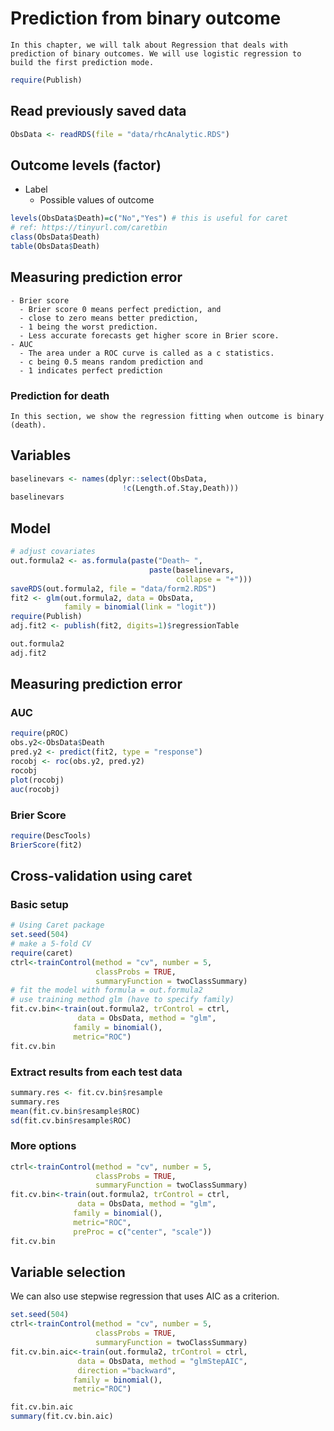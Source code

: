 # Prediction from binary outcome

```block
In this chapter, we will talk about Regression that deals with prediction of binary outcomes. We will use logistic regression to build the first prediction mode.
```

```r
require(Publish)
```

## Read previously saved data

```r
ObsData <- readRDS(file = "data/rhcAnalytic.RDS")
```

## Outcome levels (factor) 

- Label
  - Possible values of outcome

```r
levels(ObsData$Death)=c("No","Yes") # this is useful for caret
# ref: https://tinyurl.com/caretbin
class(ObsData$Death)
table(ObsData$Death)
```

## Measuring prediction error

```block
- Brier score
  - Brier score 0 means perfect prediction, and 
  - close to zero means better prediction, 
  - 1 being the worst prediction. 
  - Less accurate forecasts get higher score in Brier score.
- AUC
  - The area under a ROC curve is called as a c statistics. 
  - c being 0.5 means random prediction and 
  - 1 indicates perfect prediction
```

### Prediction for death

```block
In this section, we show the regression fitting when outcome is binary (death).
```

## Variables

```r
baselinevars <- names(dplyr::select(ObsData, 
                         !c(Length.of.Stay,Death)))
baselinevars
```

## Model

```r
# adjust covariates
out.formula2 <- as.formula(paste("Death~ ", 
                               paste(baselinevars, 
                                     collapse = "+")))
saveRDS(out.formula2, file = "data/form2.RDS")
fit2 <- glm(out.formula2, data = ObsData, 
            family = binomial(link = "logit"))
require(Publish)
adj.fit2 <- publish(fit2, digits=1)$regressionTable
```

```r
out.formula2
adj.fit2
```


## Measuring prediction error

### AUC

```r
require(pROC)
obs.y2<-ObsData$Death
pred.y2 <- predict(fit2, type = "response")
rocobj <- roc(obs.y2, pred.y2)
rocobj
plot(rocobj)
auc(rocobj)
```

### Brier Score

```r
require(DescTools)
BrierScore(fit2)
```


## Cross-validation using caret

### Basic setup

```r
# Using Caret package
set.seed(504)
# make a 5-fold CV
require(caret)
ctrl<-trainControl(method = "cv", number = 5, 
                   classProbs = TRUE,
                   summaryFunction = twoClassSummary)
# fit the model with formula = out.formula2
# use training method glm (have to specify family)
fit.cv.bin<-train(out.formula2, trControl = ctrl,
               data = ObsData, method = "glm",
              family = binomial(),
              metric="ROC")
fit.cv.bin
```


### Extract results from each test data 

```r
summary.res <- fit.cv.bin$resample
summary.res
mean(fit.cv.bin$resample$ROC)
sd(fit.cv.bin$resample$ROC)
```

### More options

```r
ctrl<-trainControl(method = "cv", number = 5, 
                   classProbs = TRUE,
                   summaryFunction = twoClassSummary)
fit.cv.bin<-train(out.formula2, trControl = ctrl,
               data = ObsData, method = "glm",
              family = binomial(),
              metric="ROC",
              preProc = c("center", "scale"))
fit.cv.bin
```

## Variable selection

We can also use stepwise regression that uses AIC as a criterion.

```r
set.seed(504)
ctrl<-trainControl(method = "cv", number = 5, 
                   classProbs = TRUE,
                   summaryFunction = twoClassSummary)
fit.cv.bin.aic<-train(out.formula2, trControl = ctrl,
               data = ObsData, method = "glmStepAIC",
               direction ="backward",
              family = binomial(),
              metric="ROC")
```


```r
fit.cv.bin.aic
summary(fit.cv.bin.aic)
```
